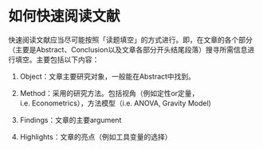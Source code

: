 # 如何快速阅读文献

快速阅读文献应当尽可能按照「读题填空」的方式进行。即，在文章的各个部分（主要是Abstract、Conclusion以及文章各部分开头结尾段落）搜寻所需信息进行填空。主要包括以下内容：

1. Object：文章主要研究对象，一般能在Abstract中找到。

2. Method：采用的研究方法。包括视角（例如定性or定量，i.e. Econometrics），方法模型（i.e. ANOVA, Gravity Model)

3. Findings：文章的主要argument

4. Highlights：文章的亮点（例如工具变量的选择）